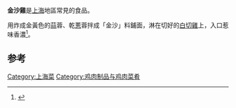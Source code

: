'''金沙雞'''是[[上海|上海]]地區常見的食品。

用炸成金黃色的[[蒜|蒜]]蓉、乾[[蔥|蔥]]蓉拌成「金沙」料鋪面，淋在切好的[[白切雞|白切雞]]上，入口惹味香濃<ref>{{Cite book|title=从小爱吃的乡土菜 正宗地道风味大杂烩 金版|last=宋元主编|first=|publisher=北京：中国华侨出版社|year=2013.10|isbn=978-7-5113-3993-5|location=|pages=201}}</ref>。

==参考==
{{reflist}}
{{food-stub}}
[[Category:上海菜|Category:上海菜]]
[[Category:鸡肉制品与鸡肉菜肴|Category:鸡肉制品与鸡肉菜肴]]